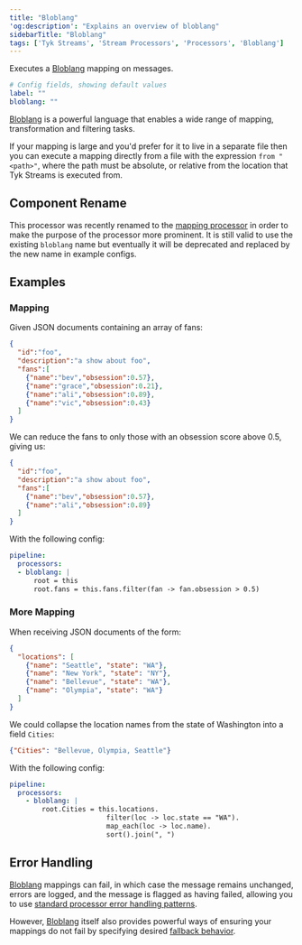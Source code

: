 ```yaml
---
title: "Bloblang"
'og:description': "Explains an overview of bloblang"
sidebarTitle: "Bloblang"
tags: ['Tyk Streams', 'Stream Processors', 'Processors', 'Bloblang']
---
```


Executes a [Bloblang](/5.6/product-stack/tyk-streaming/guides/bloblang/overview) mapping on messages.

```yml
# Config fields, showing default values
label: ""
bloblang: ""
```

[Bloblang](/5.6/product-stack/tyk-streaming/guides/bloblang/overview) is a powerful language that enables a wide range of mapping, transformation and filtering tasks.

If your mapping is large and you'd prefer for it to live in a separate file then you can execute a mapping directly from a file with the expression `from "<path>"`, where the path must be absolute, or relative from the location that Tyk Streams is executed from.

## Component Rename

This processor was recently renamed to the [mapping processor](/5.6/product-stack/tyk-streaming/configuration/processors/mapping) in order to make the purpose of the processor more prominent. It is still valid to use the existing `bloblang` name but eventually it will be deprecated and replaced by the new name in example configs.

## Examples

### Mapping

Given JSON documents containing an array of fans:

```json
{
  "id":"foo",
  "description":"a show about foo",
  "fans":[
    {"name":"bev","obsession":0.57},
    {"name":"grace","obsession":0.21},
    {"name":"ali","obsession":0.89},
    {"name":"vic","obsession":0.43}
  ]
}
```

We can reduce the fans to only those with an obsession score above 0.5, giving us:

```json
{
  "id":"foo",
  "description":"a show about foo",
  "fans":[
    {"name":"bev","obsession":0.57},
    {"name":"ali","obsession":0.89}
  ]
}
```

With the following config:

```yaml
pipeline:
  processors:
  - bloblang: |
      root = this
      root.fans = this.fans.filter(fan -> fan.obsession > 0.5)
```

### More Mapping

When receiving JSON documents of the form:

```json
{
  "locations": [
    {"name": "Seattle", "state": "WA"},
    {"name": "New York", "state": "NY"},
    {"name": "Bellevue", "state": "WA"},
    {"name": "Olympia", "state": "WA"}
  ]
}
```

We could collapse the location names from the state of Washington into a field `Cities`:

```json
{"Cities": "Bellevue, Olympia, Seattle"}
```

With the following config:

```yaml
pipeline:
  processors:
    - bloblang: |
        root.Cities = this.locations.
                        filter(loc -> loc.state == "WA").
                        map_each(loc -> loc.name).
                        sort().join(", ")
```

## Error Handling

[Bloblang](/5.6/product-stack/tyk-streaming/guides/bloblang/overview) mappings can fail, in which case the message remains unchanged, errors are logged, and the message is flagged as having failed, allowing you to use [standard processor error handling patterns](/5.6/product-stack/tyk-streaming/configuration/common-configuration/error-handling).

However, [Bloblang](/5.6/product-stack/tyk-streaming/guides/bloblang/overview) itself also provides powerful ways of ensuring your mappings do not fail by specifying desired [fallback behavior](/5.6/product-stack/tyk-streaming/guides/bloblang/overview#error-handling).
